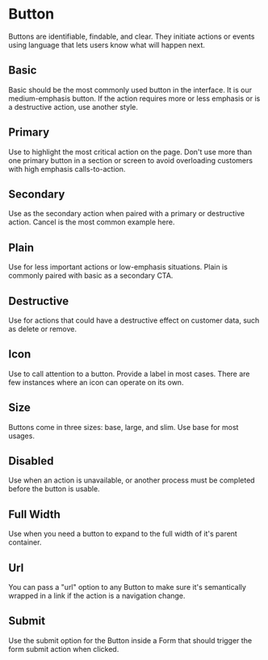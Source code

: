 

<Meta title="Actions/Button" component={Button} />

# Button

Buttons are identifiable, findable, and clear. They initiate actions or events using language that lets users know what will happen next.

<Canvas>
    <Story story={stories.Default} name="Default" />
</Canvas>

<ArgsTable story="Default" />

## Basic

Basic should be the most commonly used button in the interface. It is our medium-emphasis button. If the action requires more or less emphasis or is a destructive action, use another style.

<Canvas>
    <Story story={stories.Basic} />
</Canvas>

## Primary

Use to highlight the most critical action on the page. Don't use more than one primary button in a section or screen to avoid overloading customers with high emphasis calls-to-action.

<Canvas>
    <Story story={stories.Primary} />
</Canvas>

## Secondary

Use as the secondary action when paired with a primary or destructive action. Cancel is the most common example here.

<Canvas>
    <Story story={stories.Secondary} />
</Canvas>

## Plain

Use for less important actions or low-emphasis situations. Plain is commonly paired with basic as a secondary CTA.

<Canvas>
    <Story story={stories.Plain} />
</Canvas>

## Destructive

Use for actions that could have a destructive effect on customer data, such as delete or remove.

<Canvas>
    <Story story={stories.Destructive} />
</Canvas>

## Icon

Use to call attention to a button. Provide a label in most cases. There are few instances where an icon can operate on its own.

<Canvas>
    <Story story={stories.Icon} />
</Canvas>

## Size

Buttons come in three sizes: base, large, and slim. Use base for most usages.

<Canvas>
    <Story story={stories.Size} />
</Canvas>

## Disabled

Use when an action is unavailable, or another process must be completed before the button is usable.

<Canvas>
    <Story story={stories.Disabled} />
</Canvas>

## Full Width

Use when you need a button to expand to the full width of it's parent container.

<Canvas>
    <Story story={stories.FullWidth} />
</Canvas>

## Url

You can pass a "url" option to any Button to make sure it's semantically wrapped in a link if the action is a navigation change.

<Canvas>
    <Story story={stories.Url} />
</Canvas>

## Submit

Use the submit option for the Button inside a Form that should trigger the form submit action when clicked.

<Canvas>
    <Story story={stories.Submit} />
</Canvas>
